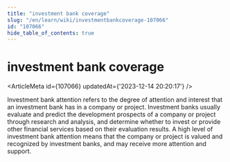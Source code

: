 ```yaml
---
title: "investment bank coverage"
slug: "/en/learn/wiki/investmentbankcoverage-107066"
id: "107066"
hide_table_of_contents: true
---
```



<Breadcrumbs current="investment bank coverage" />

# investment bank coverage

<ArticleMeta id={107066} updatedAt={'2023-12-14 20:20:17'} />
<div className='border-solid border-b border-t-0 my-4 border-[var(--ifm-color-gray-300)]' />

Investment bank attention refers to the degree of attention and interest that an investment bank has in a company or project. Investment banks usually evaluate and predict the development prospects of a company or project through research and analysis, and determine whether to invest or provide other financial services based on their evaluation results. A high level of investment bank attention means that the company or project is valued and recognized by investment banks, and may receive more attention and support.
